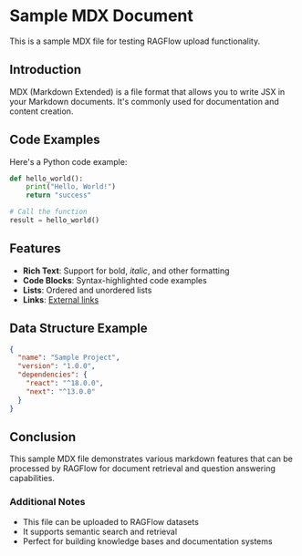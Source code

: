 # Sample MDX Document

This is a sample MDX file for testing RAGFlow upload functionality.

## Introduction

MDX (Markdown Extended) is a file format that allows you to write JSX in your Markdown documents.
It's commonly used for documentation and content creation.

## Code Examples

Here's a Python code example:

```python
def hello_world():
    print("Hello, World!")
    return "success"

# Call the function
result = hello_world()
```

## Features

- **Rich Text**: Support for bold, *italic*, and other formatting
- **Code Blocks**: Syntax-highlighted code examples
- **Lists**: Ordered and unordered lists
- **Links**: [External links](https://example.com)

## Data Structure Example

```json
{
  "name": "Sample Project",
  "version": "1.0.0",
  "dependencies": {
    "react": "^18.0.0",
    "next": "^13.0.0"
  }
}
```

## Conclusion

This sample MDX file demonstrates various markdown features that can be processed by RAGFlow for
document retrieval and question answering capabilities.

### Additional Notes

- This file can be uploaded to RAGFlow datasets
- It supports semantic search and retrieval
- Perfect for building knowledge bases and documentation systems